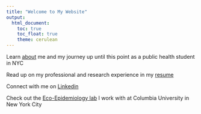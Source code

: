```yaml
---
title: "Welcome to My Website"
output: 
  html_document:
    toc: true
    toc_float: true
    theme: cerulean
---
```



Learn [about](about.html) me and my journey up until this point as a public health student in NYC

Read up on my professional and research experience in my [resume](resume.html)

Connect with me on [Linkedin](https://www.linkedin.com/in/cassandra-coulter-225243a2/)

Check out the [Eco-Epidemiology lab](https://ecoepidemiologylab.e3b.columbia.edu) I work with at Columbia University in New York City

